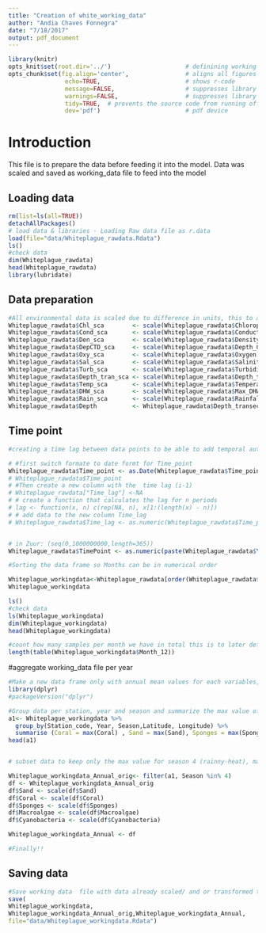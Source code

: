 ```yaml
---
title: "Creation of white_working_data"
author: "Andia Chaves Fonnegra"
date: "7/18/2017"
output: pdf_document
---
```



```r
library(knitr)
opts_knit$set(root.dir='../')                     # definining working directory; or normalizePath('../')
opts_chunk$set(fig.align='center',                # aligns all figures
                echo=TRUE,                        # shows r-code
                message=FALSE,                    # suppresses library outputs
                warnings=FALSE,                   # suppresses library outputs
                tidy=TRUE,  # prevents the source code from running off a pdf page
                dev='pdf')                        # pdf device
```

# Introduction
This file is to prepare the data before feeding it into the model.
Data was scaled and saved as working_data file to feed into the model


## Loading data
```r
rm(list=ls(all=TRUE))
detachAllPackages() 
# load data & libraries - Loading Raw data file as r.data
load(file="data/Whiteplague_rawdata.Rdata")
ls()
#check data
dim(Whiteplague_rawdata)
head(Whiteplague_rawdata)
library(lubridate)
```


## Data preparation
```r
#All environmental data is scaled due to difference in units, this to avoid adding more variability in the analysis
Whiteplague_rawdata$Chl_sca        <- scale(Whiteplague_rawdata$Chlorophyll)
Whiteplague_rawdata$Cond_sca       <- scale(Whiteplague_rawdata$Conductivity)
Whiteplague_rawdata$Den_sca        <- scale(Whiteplague_rawdata$Density)
Whiteplague_rawdata$DepCTD_sca     <- scale(Whiteplague_rawdata$Depth_CTD)
Whiteplague_rawdata$Oxy_sca        <- scale(Whiteplague_rawdata$Oxygen)
Whiteplague_rawdata$Sal_sca        <- scale(Whiteplague_rawdata$Salinity)
Whiteplague_rawdata$Turb_sca       <- scale(Whiteplague_rawdata$Turbidity)
Whiteplague_rawdata$Depth_tran_sca <- scale(Whiteplague_rawdata$Depth_transect)
Whiteplague_rawdata$Temp_sca       <- scale(Whiteplague_rawdata$Temperature)
Whiteplague_rawdata$DHW_sca        <- scale(Whiteplague_rawdata$Max_DHW)
Whiteplague_rawdata$Rain_sca       <- scale(Whiteplague_rawdata$Rainfall)
Whiteplague_rawdata$Depth          <- Whiteplague_rawdata$Depth_transect
```


## Time point

```r
#creating a time lag between data points to be able to add temporal autocorrelation in the model

# #first switch formate to date formt for Time_point
Whiteplague_rawdata$Time_point <- as.Date(Whiteplague_rawdata$Time_point,format="%d_%b-%y")
# Whiteplague_rawdata$Time_point
# #Then create a new column with the  time lag (i-1)
# Whiteplague_rawdata["Time_lag"] <-NA
# # create a function that calculates the lag for n periods
# lag <- function(x, n) c(rep(NA, n), x[1:(length(x) - n)])
# # add data to the new column Time_lag
# Whiteplague_rawdata$Time_lag <- as.numeric(Whiteplague_rawdata$Time_point- lag(Whiteplague_rawdata$Time_point, 1))


# in Zuur: (seq(0,1000000000,length=365))
Whiteplague_rawdata$TimePoint <- as.numeric(paste(Whiteplague_rawdata$Year,yday(Whiteplague_rawdata$Time_point),sep="."))
```


```r

#Sorting the data frame so Months can be in numerical order

Whiteplague_workingdata<-Whiteplague_rawdata[order(Whiteplague_rawdata$Month_12),]
Whiteplague_workingdata

ls()
#check data
ls(Whiteplague_workingdata)
dim(Whiteplague_workingdata)
head(Whiteplague_workingdata)

#count how many samples per month we have in total this is to later define in the model
length(table(Whiteplague_workingdata$Month_12))
```



#aggregate working_data file per year
```r
#Make a new data frame only with annual mean values for each variables, in this way we can join biological variables (that only were collected once a year) with environmental variables (here as mean per season, per year).
library(dplyr)
#packageVersion("dplyr")

#Group data per station, year and season and summarize the max value of each variable
a1<- Whiteplague_workingdata %>% 
  group_by(Station_code, Year, Season,Latitude, Longitude) %>% 
  summarise (Coral = max(Coral) , Sand = max(Sand), Sponges = max(Sponges), Macroalgae = max(Macroalgae), Cyanobacteria = max(Cyanobacteria),ill = max(ill), Ntot=max(Ntot),Plague = max(Plague),Chl_sca = max(Chl_sca),Oxy_sca = max(Oxy_sca),Sal_sca = max(Sal_sca),Turb_sca = max(Turb_sca),Depth_tran_sca = max(Depth_tran_sca),Temp_sca = max(Temp_sca), DHW_sca = max(DHW_sca) )
head(a1)


# subset data to keep only the max value for season 4 (rainny-heat), mantaining all the stations and years and previous data

Whiteplague_workingdata_Annual_orig<- filter(a1, Season %in% 4)
df <- Whiteplague_workingdata_Annual_orig
df$Sand <- scale(df$Sand)
df$Coral <- scale(df$Coral)
df$Sponges <- scale(df$Sponges)
df$Macroalgae <- scale(df$Macroalgae)
df$Cyanobacteria <- scale(df$Cyanobacteria)

Whiteplague_workingdata_Annual <- df

#Finally!!
```



## Saving data
```r
#Save working data  file with data already scaled/ and or transformed to be used by the model
save(
Whiteplague_workingdata,
Whiteplague_workingdata_Annual_orig,Whiteplague_workingdata_Annual,
file="data/Whiteplague_workingdata.Rdata")
```

